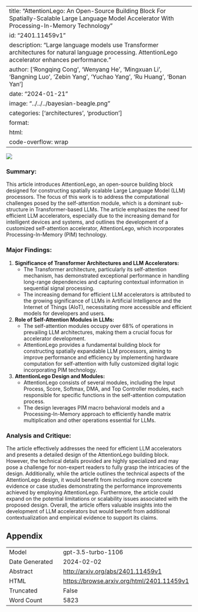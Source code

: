 
---
title: "AttentionLego: An Open-Source Building Block For Spatially-Scalable Large Language Model Accelerator With Processing-In-Memory Technology"
id: "2401.11459v1"
description: "Large language models use Transformer architectures for natural language processing. AttentionLego accelerator enhances performance."
author: ['Rongqing Cong', 'Wenyang He', 'Mingxuan Li', 'Bangning Luo', 'Zebin Yang', 'Yuchao Yang', 'Ru Huang', 'Bonan Yan']
date: "2024-01-21"
image: "../../../bayesian-beagle.png"
categories: ['architectures', 'production']
format:
  html:
    code-overflow: wrap
---

![](None)

### Summary:
This article introduces AttentionLego, an open-source building block designed for constructing spatially scalable Large Language Model (LLM) processors. The focus of this work is to address the computational challenges posed by the self-attention module, which is a dominant sub-structure in Transformer-based LLMs. The article emphasizes the need for efficient LLM accelerators, especially due to the increasing demand for intelligent devices and systems, and outlines the development of a customized self-attention accelerator, AttentionLego, which incorporates Processing-In-Memory (PIM) technology.

### Major Findings:
1. **Significance of Transformer Architectures and LLM Accelerators:**
   - The Transformer architecture, particularly its self-attention mechanism, has demonstrated exceptional performance in handling long-range dependencies and capturing contextual information in sequential signal processing.
   - The increasing demand for efficient LLM accelerators is attributed to the growing significance of LLMs in Artificial Intelligence and the Internet of Things (AIoT), necessitating more accessible and efficient models for developers and users.

2. **Role of Self-Attention Modules in LLMs:**
   - The self-attention modules occupy over 68% of operations in prevailing LLM architectures, making them a crucial focus for accelerator development.
   - AttentionLego provides a fundamental building block for constructing spatially expandable LLM processors, aiming to improve performance and efficiency by implementing hardware computation for self-attention with fully customized digital logic incorporating PIM technology.

3. **AttentionLego Design and Modules:**
   - AttentionLego consists of several modules, including the Input Process, Score, Softmax, DMA, and Top Controller modules, each responsible for specific functions in the self-attention computation process.
   - The design leverages PIM macro behavioral models and a Processing-In-Memory approach to efficiently handle matrix multiplication and other operations essential for LLMs.

### Analysis and Critique:
The article effectively addresses the need for efficient LLM accelerators and presents a detailed design of the AttentionLego building block. However, the technical details provided are highly specialized and may pose a challenge for non-expert readers to fully grasp the intricacies of the design. Additionally, while the article outlines the technical aspects of the AttentionLego design, it would benefit from including more concrete evidence or case studies demonstrating the performance improvements achieved by employing AttentionLego. Furthermore, the article could expand on the potential limitations or scalability issues associated with the proposed design. Overall, the article offers valuable insights into the development of LLM accelerators but would benefit from additional contextualization and empirical evidence to support its claims.

## Appendix

|          |          |
|----------|----------|
| Model     | gpt-3.5-turbo-1106       |
| Date Generated     | 2024-02-02       |
| Abstract | [http://arxiv.org/abs/2401.11459v1](http://arxiv.org/abs/2401.11459v1)        |
| HTML     | [https://browse.arxiv.org/html/2401.11459v1](https://browse.arxiv.org/html/2401.11459v1)       |
| Truncated       | False       |
| Word Count       | 5823       |